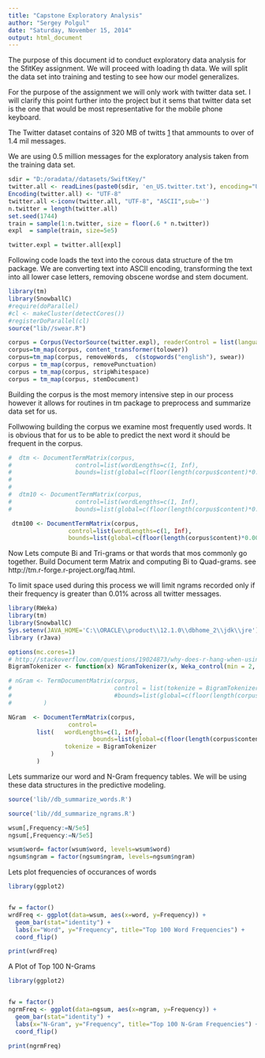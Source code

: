 ```yaml
---
title: "Capstone Exploratory Analysis"
author: "Sergey Polgul"
date: "Saturday, November 15, 2014"
output: html_document
---
```


The purpose of this document id to conduct exploratory data analysis for the 
SfitKey assignment.
We will proceed with loading th data. 
We will split the data set into training and testing to see how our model generalizes.

For the purpose of the assignment we will only work with twitter data set.
I will clarify this point further into the project but it sems that twitter data
set is the one that would be most representative for the mobile phone keyboard.

The Twitter dataset contains of 320 MB of twitts [1](www.twitter.com) that
ammounts to over of 1.4 mil messages.

We are using 0.5 million messages for the exploratory analysis taken from the training
data set.

```r

sdir = "D:/oradata//datasets/SwiftKey/"
twitter.all <- readLines(paste0(sdir, 'en_US.twitter.txt'), encoding="UTF-8")
Encoding(twitter.all) <- "UTF-8" 
twitter.all <-iconv(twitter.all, "UTF-8", "ASCII",sub='')
n.twitter = length(twitter.all)
set.seed(1744)
train = sample(1:n.twitter, size = floor(.6 * n.twitter))
expl  = sample(train, size=5e5)

twitter.expl = twitter.all[expl]
```

Following code loads the text into the corous data structure of the tm package.
We are converting text into ASCII encoding, transforming the text into all lower
case letters, removing obscene wordse and stem document.
```r
library(tm)
library(SnowballC)
#require(doParallel)
#cl <- makeCluster(detectCores())
#registerDoParallel(cl)
source("lib//swear.R")

corpus = Corpus(VectorSource(twitter.expl), readerControl = list(language="english"))
corpus=tm_map(corpus, content_transformer(tolower))
corpus=tm_map(corpus, removeWords,  c(stopwords("english"), swear))
corpus = tm_map(corpus, removePunctuation)
corpus = tm_map(corpus, stripWhitespace)
corpus = tm_map(corpus, stemDocument)
```

Building the corpus is the most memory intensive step in our process however it
allows for routines in tm package to preprocess and summarize data set for us.


Follwowing building the corpus we examine most frequently used words.
It is obvious that for us to be able to predict the next word it should be
frequent in the corpus.

```r
#  dtm <- DocumentTermMatrix(corpus, 
#                  control=list(wordLengths=c(1, Inf),
#                  bounds=list(global=c(floor(length(corpus$content)*0.01), Inf))))
# 
# 
#  dtm10 <- DocumentTermMatrix(corpus, 
#                  control=list(wordLengths=c(1, Inf),
#                  bounds=list(global=c(floor(length(corpus$content)*0.001), Inf))))

 dtm100 <- DocumentTermMatrix(corpus, 
                 control=list(wordLengths=c(1, Inf),
                 bounds=list(global=c(floor(length(corpus$content)*0.0001), Inf))))

```


Now Lets compute Bi and Tri-grams or that words that mos commonly go together.
Build Document term Matrix and  computing Bi to Quad-grams.
see http://tm.r-forge.r-project.org/faq.html.

To limit space used during this process we will limit ngrams recorded only if
their frequency is greater than 0.01% across all twitter messages.

```r
library(RWeka)
library(tm)
library(SnowballC)
Sys.setenv(JAVA_HOME='C:\\ORACLE\\product\\12.1.0\\dbhome_2\\jdk\\jre')
library (rJava)

options(mc.cores=1)
# http://stackoverflow.com/questions/19024873/why-does-r-hang-when-using-ngramtokenizer?rq=1
BigramTokenizer <- function(x) NGramTokenizer(x, Weka_control(min = 2, max = 4))

# nGram <- TermDocumentMatrix(corpus, 
#                             control = list(tokenize = BigramTokenizer)
#                             #bounds=list(global=c(floor(length(corpus$content)*0.0001), Inf))
#         )

NGram  <- DocumentTermMatrix(corpus, 
                 control=
  		list(	wordLengths=c(1, Inf),
                 		bounds=list(global=c(floor(length(corpus$content)*0.0001), Inf)),
				tokenize = BigramTokenizer
			)
		)
```


Lets summarize our word and N-Gram frequency tables. We will be using these data 
structures in the predictive modeling.

```r

source('lib//db_summarize_words.R')

source('lib//dd_summarize_ngrams.R')

wsum[,Frequency:=N/5e5]
ngsum[,Frequency:=N/5e5]

wsum$word= factor(wsum$word, levels=wsum$word)
ngsum$ngram = factor(ngsum$ngram, levels=ngsum$ngram)
```


Lets plot frequencies of occurances of words

```r
library(ggplot2)


fw = factor()
wrdFreq <- ggplot(data=wsum, aes(x=word, y=Frequency)) +
  geom_bar(stat="identity") + 
  labs(x="Word", y="Frequency", title="Top 100 Word Frequencies") +
  coord_flip()

print(wrdFreq)
```

A Plot of Top 100 N-Grams

```r
library(ggplot2)


fw = factor()
ngrmFreq <- ggplot(data=ngsum, aes(x=ngram, y=Frequency)) +
  geom_bar(stat="identity") + 
  labs(x="N-Gram", y="Frequency", title="Top 100 N-Gram Frequencies") +
  coord_flip()

print(ngrmFreq)
```